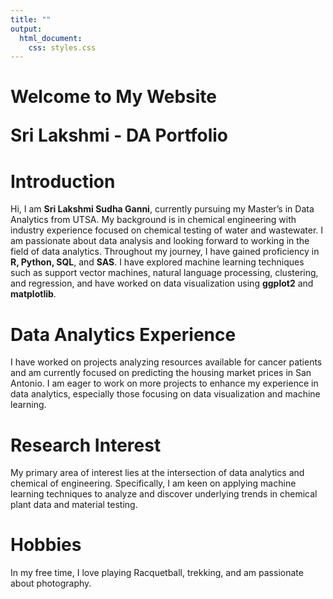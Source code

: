 ```yaml
---
title: ""
output: 
  html_document:
    css: styles.css
---
```

<div class="header" align="left">
  <h1>Welcome to My Website 
  
   Sri Lakshmi  - DA Portfolio </h1> 
</div>


# Introduction

Hi, I am **Sri Lakshmi Sudha Ganni**, currently pursuing my Master’s in Data Analytics from UTSA. My background is in chemical engineering with industry experience focused on chemical testing of water and wastewater. I am passionate about data analysis and looking forward to working in the field of data analytics. Throughout my journey, I have gained proficiency in **R, Python, SQL**, and **SAS**. I have explored machine learning techniques such as support vector machines, natural language processing, clustering, and regression, and have worked on data visualization using **ggplot2** and **matplotlib**.

# Data Analytics Experience

I have worked on projects analyzing resources available for cancer patients and am currently focused on predicting the housing market prices in San Antonio. I am eager to work on more projects to enhance my experience in data analytics, especially those focusing on data visualization and machine learning.

# Research Interest

My primary area of interest lies at the intersection of data analytics and chemical of engineering. Specifically, I am keen on applying machine learning techniques to analyze and discover underlying trends in chemical plant data and material testing.

# Hobbies

In my free time, I love playing Racquetball, trekking, and am passionate about photography.
